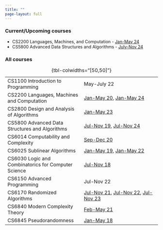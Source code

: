 ```yaml
---
title: ""
page-layout: full
---
```


### Current/Upcoming courses

- CS2200 Languages, Machines, and Computation - [Jan-May 24](courses/2200/24/)
- CS5800 Advanced Data Structures and Algorithms - [July-Nov 24]()

::: {.grid}

::: {.g-col-12}

### All courses

|  | |
|---|---|
| CS1100 Introduction to Programming | May-July 22 |
| CS2200 Languages, Machines and Computation | [Jan-May 20](courses/2200/20/), [Jan-May 24](courses/2200/24/) |
| CS2800 Design and Analysis of Algorithms  | [Jan-May 23](courses/2800/23/)
| CS5800 Advanced Data Structures and Algorithms | [Jul-Nov 19](courses/5800/19/), [Jul-Nov 24]() |
| CS6014 Computability and Complexity | [Sep-Dec 20](courses/6014/20/) |
| CS6025 Sublinear Algorithms | [Jan-May 19](courses/6025/19/), [Jan-May 22](courses/6025/22) |
| CS6030 Logic and Combinatorics for Computer Science | [Jul-Nov 18](courses/6030/18/) |
| CS6150 Advanced Programming | Jul-Nov 22 |
| CS6170 Randomized Algorithms | [Jul-Nov 21](courses/6170/21/), [Jul-Nov 22](courses/6170/22/), [Jul-Nov 23](https://yaduvasudev.github.io/6170-23/)|
| CS6840 Modern Complexity Theory | [Feb-May 21](courses/6840/21/) |
| CS6845 Pseudorandomness | [Jan-May 18](courses/6845/18/) |

: {tbl-colwidths="[50,50]"}

:::

:::

